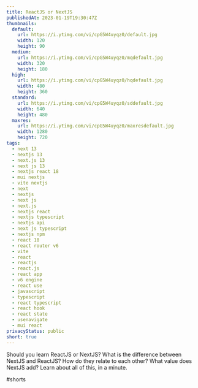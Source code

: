 ```yaml
---
title: ReactJS or NextJS
publishedAt: 2023-01-19T19:30:47Z
thumbnails:
  default:
    url: https://i.ytimg.com/vi/cpG5W4uyqz0/default.jpg
    width: 120
    height: 90
  medium:
    url: https://i.ytimg.com/vi/cpG5W4uyqz0/mqdefault.jpg
    width: 320
    height: 180
  high:
    url: https://i.ytimg.com/vi/cpG5W4uyqz0/hqdefault.jpg
    width: 480
    height: 360
  standard:
    url: https://i.ytimg.com/vi/cpG5W4uyqz0/sddefault.jpg
    width: 640
    height: 480
  maxres:
    url: https://i.ytimg.com/vi/cpG5W4uyqz0/maxresdefault.jpg
    width: 1280
    height: 720
tags:
  - next 13
  - nextjs 13
  - next.js 13
  - next js 13
  - nextjs react 18
  - mui nextjs
  - vite nextjs
  - next
  - nextjs
  - next js
  - next.js
  - nextjs react
  - nextjs typescript
  - nextjs api
  - next js typescript
  - nextjs npm
  - react 18
  - react router v6
  - vite
  - react
  - reactjs
  - react.js
  - react app
  - v6 engine
  - react use
  - javascript
  - typescript
  - react typescript
  - react hook
  - react state
  - usenavigate
  - mui react
privacyStatus: public
short: true
---
```

  
  Should you learn ReactJS or NextJS? What is the difference between NextJS and ReactJS? How do they relate to each other? What value does NextJS add? Learn about all of this, in a minute.

#shorts
  
